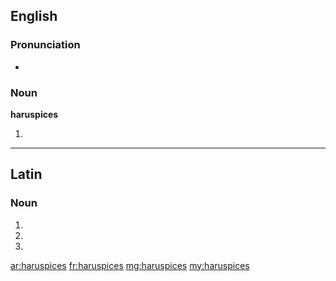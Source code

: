 ==English==

===Pronunciation===
* {{a|RP}} {{IPA|/hæˈɹʊspɪsiːz/}}

===Noun===
'''haruspices''' {{p}}

# {{plural of|haruspex}}

----

==Latin==

===Noun===
{{la-noun-form|haruspicēs}}

# {{inflection of|haruspex|haruspex|nom|p|lang=la}}
# {{inflection of|haruspex|haruspex|acc|p|lang=la}}
# {{inflection of|haruspex|haruspex|voc|p|lang=la}}

[[ar:haruspices]]
[[fr:haruspices]]
[[mg:haruspices]]
[[my:haruspices]]